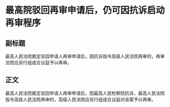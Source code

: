 # 最高院驳回再审申请后，仍可因抗诉启动再审程序
## 副标题
最高人民法院裁定驳回申请人再审申请后，因抗诉指令高级人民法院再审的，再审法院应另行组成合议庭予以再审。
## 正文
最高人民法院裁定驳回申请人再审申请后，因最高人民检察院抗诉，最高人民法院指令高级人民法院再审的，高级人民法院应另行组成合议庭对该案予以再审。